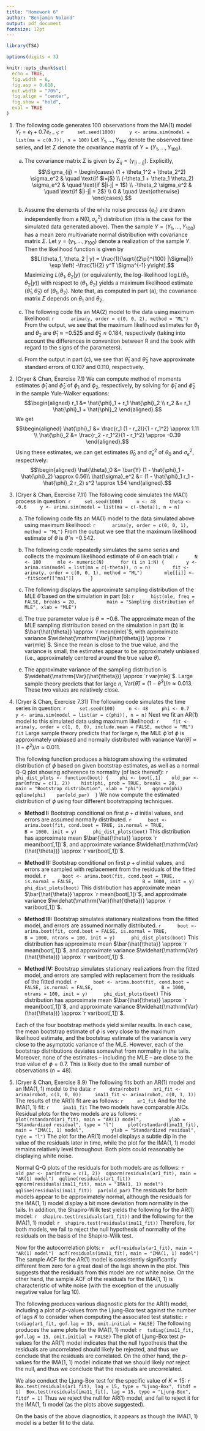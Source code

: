 ```yaml
---
title: "Homework 6"
author: "Benjamin Noland"
output: pdf_document
fontsize: 12pt
---
```


```r
library(TSA)

options(digits = 3)

knitr::opts_chunk$set(
  echo = TRUE,
  fig.width = 6,
  fig.asp = 0.618,
  out.width = "70%",
  fig.align = "center",
  fig.show = "hold",
  eval = TRUE
)
```

\newcommand{\var}{\mathrm{Var}}
\newcommand{\cov}{\mathrm{Cov}}
\newcommand{\corr}{\mathrm{Corr}}
\newcommand{\E}{\mathrm{E}}
\newcommand{\pr}{\mathrm{P}}

1. The following code generates 100 observations from the MA(1) model
$Y_t = e_t + 0.7e_{t-1}$:
    ```r
    set.seed(1000)
    y <- arima.sim(model = list(ma = c(0.7)), n = 100)
    ```
    Let $Y_1, \ldots, Y_{100}$ denote the observed time series, and let $\Sigma$
    denote the covariance matrix of $Y = (Y_1, \ldots, Y_{100})$.
    
    a. The covariance matrix $\Sigma$ is given by $\Sigma_{ij} =
    (\gamma_{|i-j|})$. Explicitly,
    $$\Sigma_{ij} =
    \begin{cases}
      (1 + \theta_1^2 + \theta_2^2) \sigma_e^2 & \quad \text{if $i=j$} \\
      (-\theta_1 + \theta_1 \theta_2) \sigma_e^2 & \quad \text{if $|i-j| = 1$} \\
      -\theta_2 \sigma_e^2 & \quad \text{if $|i-j| = 2$} \\
      0 & \quad \text{otherwise}
    \end{cases}.$$
    
    b. Assume the elements of the white noise process $\{e_t\}$ are drawn
    independently from a N$(0, \sigma_e^2)$ distribution (this is the case for
    the simulated data generated above). Then the sample $Y = (Y_1, \ldots,
    Y_{100})$ has a mean zero multivariate normal distribution with covariance
    matrix $\Sigma$. Let $y = (y_1, \ldots, y_{100})$ denote a realization of
    the sample $Y$. Then the likelihood function is given by
    $$L(\theta_1, \theta_2 | y)
      = \frac{1}{\sqrt{(2\pi)^{100} |\Sigma|}}
        \exp \left( -\frac{1}{2} y^T \Sigma^{-1} y\right).$$
    Maximizing $L(\theta_1, \theta_2 | y)$ (or equivalently, the log-likelihood
    $\log L(\theta_1, \theta_2 | y)$) with respect to $(\theta_1, \theta_2)$
    yields a maximum likelihood estimate $(\hat{\theta}_1, \hat{\theta}_2)$ of
    $(\theta_1, \theta_2)$. Note that, as computed in part (a), the covariance
    matrix $\Sigma$ depends on $\theta_1$ and $\theta_2$.
    
    c. The following code fits an MA(2) model to the data using maximum
    likelihood:
        ```r
        arima(y, order = c(0, 0, 2), method = "ML")
        ```
        From the output, we see that the maximum likelihood estimates for
        $\theta_1$ and $\theta_2$ are $\hat{\theta}_1 \approx -0.525$ and
        $\hat{\theta}_2 \approx 0.184$, respectively (taking into account the
        differences in convention between R and the book with regard to the
        signs of the parameters).

    d. From the output in part (c), we see that $\hat{\theta}_1$ and
    $\hat{\theta}_2$ have approximate standard errors of 0.107 and 0.110,
    respectively.

2. (Cryer & Chan, Exercise 7.1) We can compute method of moments estimates
$\hat{\phi}_1$ and $\hat{\phi}_2$ of $\phi_1$ and $\phi_2$, respectively, by
solving for $\hat{\phi}_1$ and $\hat{\phi}_2$ in the sample Yule-Walker
equations:
$$\begin{aligned}
  r_1 &= \hat{\phi}_1 + r_1 \hat{\phi}_2 \\
  r_2 &= r_1 \hat{\phi}_1 + \hat{\phi}_2
\end{aligned}.$$
We get
$$\begin{aligned}
  \hat{\phi}_1 &= \frac{r_1 (1 - r_2)}{1 - r_1^2} \approx 1.11 \\
  \hat{\phi}_2 &= \frac{r_2 - r_1^2}{1 - r_1^2} \approx -0.39
\end{aligned}.$$
Using these estimates, we can get estimates $\hat{\theta}_0$ and
$\hat{\sigma}_e^2$ of $\theta_0$ and $\sigma_e^2$, respectively:
$$\begin{aligned}
  \hat{\theta}_0 &= \bar{Y} (1 - \hat{\phi}_1 - \hat{\phi}_2) \approx 0.56\\
  \hat{\sigma}_e^2 &= (1 - \hat{\phi}_1 r_1 - \hat{\phi}_2 r_2) s^2 \approx 1.54
\end{aligned}.$$

3. (Cryer & Chan, Exercise 7.11) The following code simulates the MA(1) process
in question:
    ```r
    set.seed(1000)
    n <- 48
    theta <- -0.6
    y <- arima.sim(model = list(ma = c(-theta)), n = n)
    ```
    
    a. The following code fits an MA(1) model to the data simulated above using
    maximum likelihood:
        ```r
        arima(y, order = c(0, 0, 1), method = "ML")
        ```
        From the output we see that the maximum likelihood estimate of $\theta$
        is $\hat{\theta} \approx -0.542$.

    b. The following code repeatedly simulates the same series and collects the
    maximum likelihood estimate of $\theta$ on each trial:
        ```r
        N <- 100
        mle <- numeric(N)
        for (i in 1:N) {
          y <- arima.sim(model = list(ma = c(-theta)), n = n)
          fit <- arima(y, order = c(0, 0, 1), method = "ML")
          mle[[i]] <- -fit$coef[["ma1"]]
        }
        ```
    
    c. The following displays the approximate sampling distribution of the MLE
    $\hat{\theta}$ based on the simulation in part (b):
        ```r
        hist(mle, freq = FALSE, breaks = 20,
             main = "Sampling distribution of MLE", xlab = "MLE")
        ```
    
    d. The true parameter value is $\theta = -0.6$. The approximate mean of the
    MLE sampling distribution based on the simulation in part (b) is
    $\bar{\hat{\theta}} \approx `r mean(mle)`$, with approximate variance
    $\widehat{\var(\hat{\theta})} \approx `r var(mle)`$. Since the mean is close
    to the true value, and the variance is small, the estimates appear to be
    approximately unbiased (i.e., approximately centered around the true value
    $\theta$).
    
    e. The approximate variance of the sampling distribution is
    $\widehat{\var(\hat{\theta})} \approx `r var(mle)`$. Large sample theory
    predicts that for large $n$, $\var(\hat{\theta}) = (1 - \theta^2) / n
    \approx 0.013$. These two values are relatively close.

4. (Cryer & Chan, Exercise 7.31) The following code simulates the time series in
question:
    ```r
    set.seed(100)
    n <- 48
    phi <- 0.7
    y <- arima.sim(model = list(ar = c(phi)), n = n)
    ```
    Next we fit an AR(1) model to this simulated data using maximum likelihood:
    ```r
    fit <- arima(y, order = c(1, 0, 0), include.mean = FALSE, method = "ML")
    fit
    ```
    Large sample theory predicts that for large $n$, the MLE $\hat{\phi}$ of
    $\phi$ is approximately unbiased and normally distributed with variance
    $\var(\hat{\theta}) \approx (1 - \phi^2) / n \approx 0.011$.
    
    The following function produces a histogram showing the estimated
    distribution of $\phi$ based on given bootstrap estimates, as well as a
    normal Q-Q plot showing adherence to normality (of lack thereof):
    ```r
    phi_dist_plots <- function(boot) {
      phi <- boot[,1]
      old_par <- par(mfrow = c(1, 2))
      hist(phi, prob = TRUE, breaks = 20,
         main = "Bootstrap distribution", xlab = "phi")
      qqnorm(phi)
      qqline(phi)
      par(old_par)
    }
    ```
    We now compute the estimated distribution of $\phi$ using four different
    bootstrapping techniques.
    + **Method I:** Bootstrap conditional on first $p + d$ initial values, and
    errors are assumed normally distributed.
        ```r
        boot <- arima.boot(fit, cond.boot = TRUE, is.normal = TRUE,
                           B = 1000, init = y)
        phi_dist_plots(boot)
        ```
        This distribution has approximate mean
        $\bar{\hat{\theta}} \approx `r mean(boot[,1])`$, and approximate
        variance $\widehat{\var(\hat{\theta})} \approx `r var(boot[,1])`$.

    + **Method II:** Bootstrap conditional on first $p + d$ initial values, and
    errors are sampled with replacement from the residuals of the fitted model.
        ```r
        boot <- arima.boot(fit, cond.boot = TRUE, is.normal = FALSE,
                           B = 1000, init = y)
        phi_dist_plots(boot)
        ```
        This distribution has approximate mean
        $\bar{\hat{\theta}} \approx `r mean(boot[,1])`$, and approximate
        variance $\widehat{\var(\hat{\theta})} \approx `r var(boot[,1])`$.

    + **Method III:** Bootstrap simulates stationary realizations from the
    fitted model, and errors are assumed normally distributed.
        ```r
        boot <- arima.boot(fit, cond.boot = FALSE, is.normal = TRUE,
                           B = 1000, ntrans = 100, init = y)
        phi_dist_plots(boot)
        ```
        This distribution has approximate mean
        $\bar{\hat{\theta}} \approx `r mean(boot[,1])`$, and approximate
        variance $\widehat{\var(\hat{\theta})} \approx `r var(boot[,1])`$.

    + **Method IV:** Bootstrap simulates stationary realizations from the fitted
    model, and errors are sampled with replacement from the residuals of the
    fitted model.
        ```r
        boot <- arima.boot(fit, cond.boot = FALSE, is.normal = FALSE,
                           B = 1000, ntrans = 100, init = y)
        phi_dist_plots(boot)
        ```
        This distribution has approximate mean
        $\bar{\hat{\theta}} \approx `r mean(boot[,1])`$, and approximate
        variance $\widehat{\var(\hat{\theta})} \approx `r var(boot[,1])`$.

    Each of the four bootstrap methods yield similar results. In each case, the
    mean bootstrap estimate of $\phi$ is very close to the maximum likelihood
    estimate, and the bootstrap estimate of the variance is very close to the
    asymptotic variance of the MLE. However, each of the bootstrap distributions
    deviates somewhat from normality in the tails. Moreover, none of the
    estimates -- including the MLE -- are close to the true value of $\phi =
    0.7$. This is likely due to the small number of observations ($n = 48$).

5. (Cryer & Chan, Exercise 8.9) The following fits both an AR(1) model and an
IMA(1, 1) model to the data:
    ```r
    data(robot)
    ar1_fit <- arima(robot, c(1, 0, 0))
    ima11_fit <- arima(robot, c(0, 1, 1))
    ```
    The results of the AR(1) fit are as follows:
    ```r
    ar1_fit
    ```
    And for the IMA(1, 1) fit:
    ```r
    ima11_fit
    ```
    The two models have comparable AICs. Residual plots for the two models are
    as follows:
    ```r
    plot(rstandard(ar1_fit), main = "AR(1) model",
         ylab = "Standardized residual", type = "l")
    plot(rstandard(ima11_fit), main = "IMA(1, 1) model",
         ylab = "Standardized residual", type = "l")
    ```
    The plot for the AR(1) model displays a subtle dip in the value of the
    residuals later in time, while the plot for the IMA(1, 1) model remains
    relatively level throughout. Both plots could reasonably be displaying white
    noise.

    Normal Q-Q plots of the residuals for both models are as follows:
    ```r
    old_par <- par(mfrow = c(1, 2))
    qqnorm(residuals(ar1_fit), main = "AR(1) model")
    qqline(residuals(ar1_fit))
    qqnorm(residuals(ima11_fit), main = "IMA(1, 1) model")
    qqline(residuals(ima11_fit))
    par(old_par)
    ```
    The residuals for both models appear to be approximately normal, although
    the residuals for the IMA(1, 1) model display a bit more deviation from
    normality in the tails. In addition, the Shapiro-Wilk test yields the
    following for the AR(1) model:
    ```r
    shapiro.test(residuals(ar1_fit))
    ```
    and the following for the IMA(1, 1) model:
    ```r
    shapiro.test(residuals(ima11_fit))
    ```
    Therefore, for both models, we fail to reject the null hypothesis of
    normality of the residuals on the basis of the Shapiro-Wilk test.

    Now for the autocorrelation plots:
    ```r
    acf(residuals(ar1_fit), main = "AR(1) model")
    acf(residuals(ima11_fit), main = "IMA(1, 1) model")
    ```
    The sample ACF for the AR(1) model is consistently significantly different
    from zero for a great deal of the lags shown in the plot. This suggests that
    the residuals from this model are _not_ white noise. On the other hand, the
    sample ACF of the residuals for the IMA(1, 1) is characteristic of white
    noise (with the exception of the unusually negative value for lag 10).

    The following produces various diagnostic plots for the AR(1) model,
    including a plot of $p$-values from the Ljung-Box test against the number of
    lags $K$ to consider when computing the associated test statistic:
    ```r
    tsdiag(ar1_fit, gof.lag = 15, omit.initial = FALSE)
    ```
    The following produces the same plots for the IMA(1, 1) model:
    ```r
    tsdiag(ima11_fit, gof.lag = 15, omit.initial = FALSE)
    ```
    The plot of Ljung-Box test $p$-values for the AR(1) model indicates that the
    null hypothesis that the residuals are uncorrelated should likely be
    rejected, and thus we conclude that the residuals are correlated. On the
    other hand, the $p$-values for the IMA(1, 1) model indicate that we should
    likely _not_ reject the null, and thus we conclude that the residuals are
    uncorrelated.
    
    We also conduct the Ljung-Box test for the specific value of $K = 15$:
    ```r
    Box.test(residuals(ar1_fit), lag = 15, type = "Ljung-Box", fitdf = 1)
    Box.test(residuals(ima11_fit), lag = 15, type = "Ljung-Box", fitdf = 1)
    ```
    Thus we reject the null for AR(1) model, and fail to reject it for the
    IMA(1, 1) model (as the plots above suggested).

    On the basis of the above diagnostics, it appears as though the IMA(1, 1)
    model is a better fit to the data.
